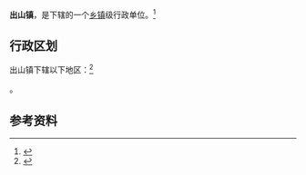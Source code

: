 {{中国乡级行政区|41/17/21/104/000}}

'''出山镇'''，是{{PRC admin/fullname|41/17/21/104/000|3}}下辖的一个[[乡镇|乡镇]]级行政单位。<ref>{{PRC admin/ref sgc|{{PRC admin/parent|41/17/21/104/000}}}}</ref>

== 行政区划 ==

出山镇下辖以下地区：<ref>{{PRC admin/ref sgc|41/17/21/104/000}}</ref>

{{PRC admin/children|41/17/21/104/000}}。

== 参考资料 ==

{{reflist}}

{{行政区划小作品}}
{{PRC admin/navcat|41/17/21/104/000}}